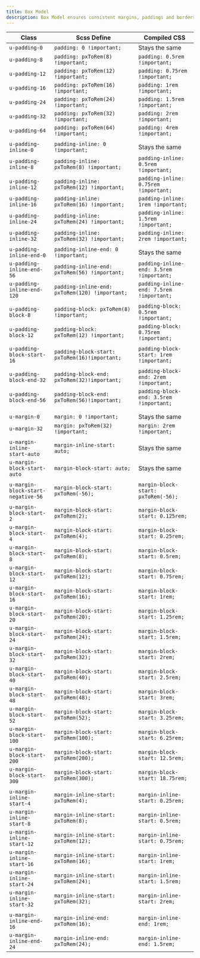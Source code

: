 ```yaml
---
title: Box Model
description: Box Model ensures consistent margins, paddings and borders across our products. The class name is presented in pixels, but being translated to REM units via Scss functions during compilation.
---
```


| Class                              | Scss Define                                   | Compiled CSS                             |
| ---------------------------------- | --------------------------------------------- | ---------------------------------------- |
| `u-padding-0`                      | `padding: 0 !important;`                      | Stays the same                           |
| `u-padding-8`                      | `padding: pxToRem(8) !important;`             | `padding: 0.5rem !important;`            |
| `u-padding-12`                     | `padding: pxToRem(12) !important;`            | `padding: 0.75rem !important;`           |
| `u-padding-16`                     | `padding: pxToRem(16) !important;`            | `padding: 1rem !important;`              |
| `u-padding-24`                     | `padding: pxToRem(24) !important;`            | `padding: 1.5rem !important;`            |
| `u-padding-32`                     | `padding: pxToRem(32) !important;`            | `padding: 2rem !important;`              |
| `u-padding-64`                     | `padding: pxToRem(64) !important;`            | `padding: 4rem !important;`              |
|                                    |                                               |                                          |
| `u-padding-inline-0`               | `padding-inline: 0 !important;`               | Stays the same                           |
| `u-padding-inline-8`               | `padding-inline: pxToRem(8) !important;`      | `padding-inline: 0.5rem !important;`     |
| `u-padding-inline-12`              | `padding-inline: pxToRem(12) !important;`     | `padding-inline: 0.75rem !important;`    |
| `u-padding-inline-16`              | `padding-inline: pxToRem(16) !important;`     | `padding-inline: 1rem !important;`       |
| `u-padding-inline-24`              | `padding-inline: pxToRem(24) !important;`     | `padding-inline: 1.5rem !important;`     |
| `u-padding-inline-32`              | `padding-inline: pxToRem(32) !important;`     | `padding-inline: 2rem !important;`       |
|                                    |                                               |                                          |
| `u-padding-inline-end-0`           | `padding-inline-end: 0 !important;`           | Stays the same                           |
| `u-padding-inline-end-56`          | `padding-inline-end: pxToRem(56) !important;` | `padding-inline-end: 3.5rem !important;` |
| `u-padding-inline-end-120`         | `padding-inline-end: pxToRem(120) !important;`| `padding-inline-end: 7.5rem !important;` |
|                                    |                                               |                                          |
| `u-padding-block-8`                | `padding-block: pxToRem(8) !important;`       | `padding-block: 0.5rem !important;`      |
| `u-padding-block-12`               | `padding-block: pxToRem(12) !important;`      | `padding-block: 0.75rem !important;`     |
|                                    |                                               |                                          |
| `u-padding-block-start-16`         | `padding-block-start: pxToRem(16)!important;` | `padding-block-start: 1rem !important;`  |
|                                    |                                               |                                          |
| `u-padding-block-end-32`           | `padding-block-end: pxToRem(32)!important;`   | `padding-block-end: 2rem !important;`    |
| `u-padding-block-end-56`           | `padding-block-end: pxToRem(56)!important;`   | `padding-block-end: 3.5rem !important;`  |
|                                    |                                               |                                          |
|                                    |                                               |                                          |
| `u-margin-0`                       | `margin: 0 !important;`                       | Stays the same                           |
| `u-margin-32`                      | `margin: pxToRem(32) !important;`             | `margin: 2rem !important;`               |
|                                    |                                               |                                          |
| `u-margin-inline-start-auto`       | `margin-inline-start: auto;`                  | Stays the same                           |
| `u-margin-block-start-auto`        | `margin-block-start: auto;`                   | Stays the same                           |
|                                    |                                               |                                          |
| `u-margin-block-start-negative-56` | `margin-block-start: pxToRem(-56);`           | `margin-block-start: pxToRem(-56);`      |
|                                    |                                               |                                          |
| `u-margin-block-start-2`           | `margin-block-start: pxToRem(2);`             | `margin-block-start: 0.125rem;`          |
| `u-margin-block-start-4`           | `margin-block-start: pxToRem(4);`             | `margin-block-start: 0.25rem;`           |
| `u-margin-block-start-8`           | `margin-block-start: pxToRem(8);`             | `margin-block-start: 0.5rem;`            |
| `u-margin-block-start-12`          | `margin-block-start: pxToRem(12);`            | `margin-block-start: 0.75rem;`           |
| `u-margin-block-start-16`          | `margin-block-start: pxToRem(16);`            | `margin-block-start: 1rem;`              |
| `u-margin-block-start-20`          | `margin-block-start: pxToRem(20);`            | `margin-block-start: 1.25rem;`           |
| `u-margin-block-start-24`          | `margin-block-start: pxToRem(24);`            | `margin-block-start: 1.5rem;`            |
| `u-margin-block-start-32`          | `margin-block-start: pxToRem(32);`            | `margin-block-start: 2rem;`              |
| `u-margin-block-start-40`          | `margin-block-start: pxToRem(40);`            | `margin-block-start: 2.5rem;`            |
| `u-margin-block-start-48`          | `margin-block-start: pxToRem(48);`            | `margin-block-start: 3rem;`              |
| `u-margin-block-start-52`          | `margin-block-start: pxToRem(52);`            | `margin-block-start: 3.25rem;`           |
| `u-margin-block-start-100`         | `margin-block-start: pxToRem(100);`           | `margin-block-start: 6.25rem;`           |
| `u-margin-block-start-200`         | `margin-block-start: pxToRem(200);`           | `margin-block-start: 12.5rem;`           |
| `u-margin-block-start-300`         | `margin-block-start: pxToRem(300);`           | `margin-block-start: 18.75rem;`          |
|                                    |                                               |                                          |
| `u-margin-inline-start-4`          | `margin-inline-start: pxToRem(4);`            | `margin-inline-start: 0.25rem;`          |
| `u-margin-inline-start-8`          | `margin-inline-start: pxToRem(8);`            | `margin-inline-start: 0.5rem;`           |
| `u-margin-inline-start-12`         | `margin-inline-start: pxToRem(12);`           | `margin-inline-start: 0.75rem;`          |
| `u-margin-inline-start-16`         | `margin-inline-start: pxToRem(16);`           | `margin-inline-start: 1rem;`             |
| `u-margin-inline-start-24`         | `margin-inline-start: pxToRem(24);`           | `margin-inline-start: 1.5rem;`           |
| `u-margin-inline-start-32`         | `margin-inline-start: pxToRem(32);`           | `margin-inline-start: 2rem;`             |
|                                    |                                               |                                          |
| `u-margin-inline-end-16`           | `margin-inline-end: pxToRem(16);`             | `margin-inline-end: 1rem;`               |
| `u-margin-inline-end-24`           | `margin-inline-end: pxToRem(24);`             | `margin-inline-end: 1.5rem;`             |

<CodePreview>
  <div class="box u-margin-block-start-32 u-padding-block-end-56"></div>
</CodePreview>
